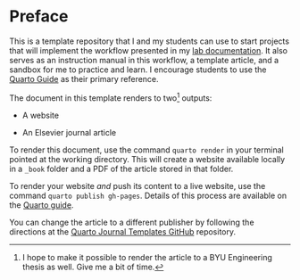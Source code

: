 # Preface {.unnumbered}

This is a template repository that I and my students can use to start projects that will implement the workflow presented in my [lab documentation](https://gregmacfarlane.github.io/lab/workflow.html). It also serves as an instruction manual in this workflow, a template article, and a sandbox for me to practice and learn. I encourage students to use the [Quarto Guide](https://quarto.org/docs/guide/) as their primary reference.

The document in this template renders to two[^index-1] outputs:

[^index-1]: I hope to make it possible to render the article to a BYU Engineering thesis as well. Give me a bit of time.

-   A website

-   An Elsevier journal article

To render this document, use the command `quarto render` in your terminal pointed at the working directory. This will create a website available locally in a `_book` folder and a PDF of the article stored in that folder.

To render your website *and* push its content to a live website, use the command `quarto publish gh-pages`. Details of this process are available on the [Quarto guide](https://quarto.org/docs/publishing/github-pages.html#publish-command).

You can change the article to a different publisher by following the directions at the [Quarto Journal Templates GitHub](https://github.com/quarto-journals) repository.
